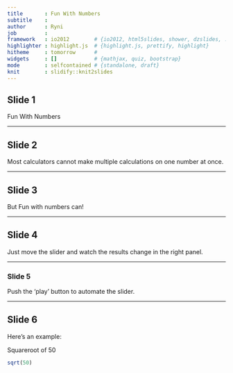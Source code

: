 ```yaml
---
title       : Fun With Numbers  
subtitle    : 
author      : Ryni
job         : 
framework   : io2012        # {io2012, html5slides, shower, dzslides, ...}
highlighter : highlight.js  # {highlight.js, prettify, highlight}
hitheme     : tomorrow      # 
widgets     : []            # {mathjax, quiz, bootstrap}
mode        : selfcontained # {standalone, draft}
knit        : slidify::knit2slides
---
```


## Slide 1

Fun With Numbers

---

## Slide 2

Most calculators cannot make multiple calculations on one number at once.

---

## Slide 3

But Fun with numbers can!

---

## Slide 4

Just move the slider and watch the results change in the right panel.

---

### Slide 5

Push the 'play' button to automate the slider.

---

## Slide 6

Here's an example:

Squareroot of 50

```r
sqrt(50)
```
